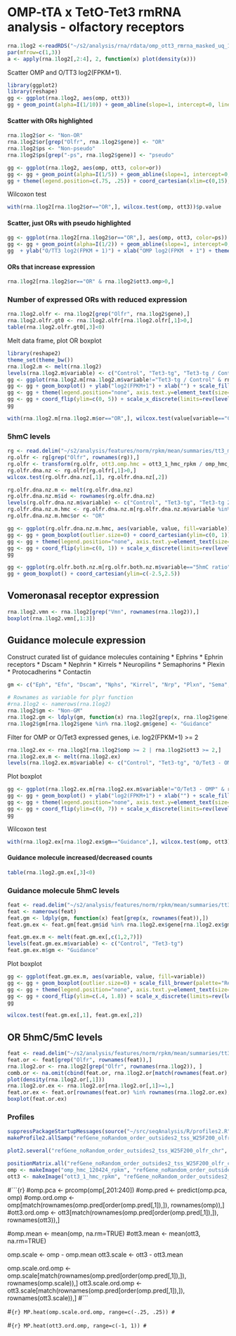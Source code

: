 OMP-tTA x TetO-Tet3 rmRNA analysis - olfactory receptors
========================================================

```r
rna.1log2 <-readRDS("~/s2/analysis/rna/rdata/omp_ott3_rmrna_masked_uq_1log2.rds")
par(mfrow=c(1,3))
a <- apply(rna.1log2[,2:4], 2, function(x) plot(density(x)))

```

Scatter OMP and O/TT3 log2(FPKM+1).

```r
library(ggplot2)
library(reshape)
gg <- ggplot(rna.1log2, aes(omp, ott3))
gg + geom_point(alpha=I(1/10)) + geom_abline(slope=1, intercept=0, linetype=2)
```

#### Scatter with ORs highlighted
```r
rna.1log2$or <- "Non-OR"
rna.1log2$or[grep("Olfr", rna.1log2$gene)] <- "OR"
rna.1log2$ps <- "Non-pseudo"
rna.1log2$ps[grep("-ps", rna.1log2$gene)] <- "pseudo"
```

```r
gg <- ggplot(rna.1log2, aes(omp, ott3, color=or))
gg <- gg + geom_point(alpha=I(1/5)) + geom_abline(slope=1, intercept=0, linetype=2) + scale_color_manual(name="", values=c("black", "red"))
gg + theme(legend.position=c(.75, .25)) + coord_cartesian(xlim=c(0,15), ylim=c(0,15)) + ylab("Tet3-tg log2(FPKM + 1)") + xlab("Control log2(FPKM  + 1)")
```

Wilcoxon test
```r
with(rna.1log2[rna.1log2$or=="OR",], wilcox.test(omp, ott3))$p.value
```

#### Scatter, just ORs with pseudo highlighted
```r
gg <- ggplot(rna.1log2[rna.1log2$or=="OR",], aes(omp, ott3, color=ps))
gg <- gg + geom_point(alpha=I(1/2)) + geom_abline(slope=1, intercept=0, linetype=2) + scale_color_manual(name="", values=c("black", "red"))
gg  + ylab("O/TT3 log2(FPKM + 1)") + xlab("OMP log2(FPKM  + 1") + theme(legend.position=c(.25, .75))

```

#### ORs that increase expression
```r
rna.1log2[rna.1log2$or=="OR" & rna.1log2$ott3.omp>0,]
```

### Number of expressed ORs with reduced expression
```r
rna.1log2.olfr <- rna.1log2[grep("Olfr", rna.1log2$gene),]
rna.1log2.olfr.gt0 <- rna.1log2.olfr[rna.1log2.olfr[,1]>0,]
table(rna.1log2.olfr.gt0[,3]<0)

```

Melt data frame, plot OR boxplot
```r
library(reshape2)
theme_set(theme_bw())
rna.1log2.m <- melt(rna.1log2)
levels(rna.1log2.m$variable) <- c("Control", "Tet3-tg", "Tet3-tg / Control")
gg <- ggplot(rna.1log2.m[rna.1log2.m$variable!="Tet3-tg / Control" & rna.1log2.m$or=="OR",], aes(variable, value, fill=variable))
gg <- gg + geom_boxplot() + ylab("log2(FPKM+1") + xlab("") + scale_fill_brewer(palette="Blues")
gg <- gg + theme(legend.position="none", axis.text.y=element_text(size=12, face="bold"))  
gg <- gg + coord_flip(ylim=c(0, 5)) + scale_x_discrete(limits=rev(levels(rna.1log2.m$variable))[2:3])
gg
```

```r
with(rna.1log2.m[rna.1log2.m$or=="OR",], wilcox.test(value[variable=="Control"], value[variable=="Tet3-tg"]))$p.value
```

### 5hmC levels

```r
rg <- read.delim("~/s2/analysis/features/norm/rpkm/mean/summaries/tt3_min_refgene_chr_sqrt")
rg.olfr <- rg[grep("Olfr", rownames(rg)),]
rg.olfr <- transform(rg.olfr, ott3.omp.hmc = ott3_1_hmc_rpkm / omp_hmc_120424_rpkm)  
rg.olfr.dna.nz <- rg.olfr[rg.olfr[,1]>0,]
wilcox.test(rg.olfr.dna.nz[,1], rg.olfr.dna.nz[,2])
```

```r
rg.olfr.dna.nz.m <- melt(rg.olfr.dna.nz)
rg.olfr.dna.nz.m$id <- rownames(rg.olfr.dna.nz)
levels(rg.olfr.dna.nz.m$variable) <- c("Control", "Tet3-tg", "Tet3-tg 2 5hmC", "Control 5mC", "Tet3-tg 5mC", "Tet3-tg 2 5mC", "5hmC ratio")
rg.olfr.dna.nz.m.hmc <- rg.olfr.dna.nz.m[rg.olfr.dna.nz.m$variable %in% c("Control", "Tet3-tg"),]
rg.olfr.dna.nz.m.hmc$or <- "OR"
```

```r

gg <- ggplot(rg.olfr.dna.nz.m.hmc, aes(variable, value, fill=variable))
gg <- gg + geom_boxplot(outlier.size=0) + coord_cartesian(ylim=c(0, 1)) + scale_fill_brewer(palette="Blues") + xlab("") + ylab(bquote(.("5hmC" ~ sqrt(bar(RPM)))))
gg <- gg + theme(legend.position="none", axis.text.y=element_text(size=12, face="bold")) 
gg <- gg + coord_flip(ylim=c(0, 1)) + scale_x_discrete(limits=rev(levels(rg.olfr.dna.nz.m.hmc$variable))[6:7]) 
gg
```

```r

gg <- ggplot(rg.olfr.both.nz.m[rg.olfr.both.nz.m$variable=="5hmC ratio",], aes(variable, log2(value)))
gg + geom_boxplot() + coord_cartesian(ylim=c(-2.5,2.5))
```

Vomeronasal receptor expression
------------------
```r
rna.1log2.vmn <- rna.1log2[grep("Vmn", rownames(rna.1log2)),]
boxplot(rna.1log2.vmn[,1:3])
```


Guidance molecule expression
------------------

Construct curated list of guidance molecules containing
  * Ephrins
  * Ephrin receptors
  * Dscam
  * Nephrin
  * Kirrels
  * Neuropilins
  * Semaphorins
  * Plexin
  * Protocadherins
  * Contactin
  
  
```r
gm <- c("Eph", "Efn", "Dscam", "Nphs", "Kirrel", "Nrp", "Plxn", "Sema", "Pchda", "Pchdb", "Pchdg", "Ctcn", "Robo", "Slit")

# Rownames as variable for plyr function
#rna.1log2 <- namerows(rna.1log2)
rna.1log2$gm <- "Non-GM"
rna.1log2.gm <- ldply(gm, function(x) rna.1log2[grep(x, rna.1log2$gene),])
rna.1log2$gm[rna.1log2$gene %in% rna.1log2.gm$gene] <- "Guidance"
```

Filter for OMP or O/Tet3 expressed genes, i.e. log2(FPKM+1) >= 2
```r
rna.1log2.ex <- rna.1log2[rna.1log2$omp >= 2 | rna.1log2$ott3 >= 2,]
rna.1log2.ex.m <- melt(rna.1log2.ex)
levels(rna.1log2.ex.m$variable) <- c("Control", "Tet3-tg", "O/Tet3 - OMP")
```


Plot boxplot
```r
gg <- ggplot(rna.1log2.ex.m[rna.1log2.ex.m$variable!="O/Tet3 - OMP" & rna.1log2.ex.m$gm=="Guidance",], aes(variable, value, fill=variable))
gg <- gg + geom_boxplot() + ylab("log2(FPKM+1") + xlab("") + scale_fill_brewer(palette="Reds") + coord_cartesian(ylim=c(0,7))
gg <- gg + theme(legend.position="none", axis.text.y=element_text(size=12, face="bold"), strip.text.x=element_text(size=12, face="bold")) 
gg <- gg + coord_flip(ylim=c(0, 7)) + scale_x_discrete(limits=rev(levels(rna.1log2.ex.m$variable))[2:3]) 
gg
```

Wilcoxon test
```r
with(rna.1log2.ex[rna.1log2.ex$gm=="Guidance",], wilcox.test(omp, ott3))
```

#### Guidance molecule increased/decreased counts
```r
table(rna.1log2.gm.ex[,3]<0)
```


### Guidance molecule 5hmC levels
```r

feat <- read.delim("~/s2/analysis/features/norm/rpkm/mean/summaries/tt3_min_refgene_chr_sqrt")
feat <- namerows(feat)
feat.gm <- ldply(gm, function(x) feat[grep(x, rownames(feat)),])
feat.gm.ex <- feat.gm[feat.gm$id %in% rna.1log2.ex$gene[rna.1log2.ex$gm=="Guidance"],]
```

```r
feat.gm.ex.m <- melt(feat.gm.ex[,c(1,2,7)])
levels(feat.gm.ex.m$variable) <- c("Control", "Tet3-tg")
feat.gm.ex.m$gm <- "Guidance"
```

Plot boxplot
```r
gg <- ggplot(feat.gm.ex.m, aes(variable, value, fill=variable))
gg <- gg + geom_boxplot(outlier.size=0) + scale_fill_brewer(palette="Reds") + xlab("") + ylab(bquote(.("5hmC" ~ sqrt(bar(RPM)))))
gg <- gg + theme(legend.position="none", axis.text.y=element_text(size=12, face="bold")) 
gg <- gg + coord_flip(ylim=c(.4, 1.8)) + scale_x_discrete(limits=rev(levels(feat.gm.ex.m$variable))[1:2]) 
gg
```

```r
wilcox.test(feat.gm.ex[,1], feat.gm.ex[,2])
```

OR 5hmC/5mC levels
-------------------

```r
feat <- read.delim("~/s2/analysis/features/norm/rpkm/mean/summaries/tt3_min_refgene_chr_sqrt")
feat.or <- feat[grep("Olfr", rownames(feat)),]
rna.1log2.or <- rna.1log2[grep("Olfr", rownames(rna.1log2)), ]
comb.or <- na.omit(cbind(feat.or, rna.1log2.or[match(rownames(feat.or), rownames(rna.1log2.or)),]))
plot(density(rna.1log2.or[,1]))
rna.1log2.or.ex <- rna.1log2.or[rna.1log2.or[,1]>=1,]
feat.or.ex <- feat.or[rownames(feat.or) %in% rownames(rna.1log2.or.ex),]
boxplot(feat.or.ex)
```

### Profiles
```r
suppressPackageStartupMessages(source("~/src/seqAnalysis/R/profiles2.R"))
makeProfile2.allSamp("refGene_noRandom_order_outsides2_tss_W25F200_olfr_chr", data_type="rpkm/mean")
```

```r
plot2.several("refGene_noRandom_order_outsides2_tss_W25F200_olfr_chr", "tt3_3", data_type="rpkm/mean", cols=col2, fname="manual")
```

```r
positionMatrix.all("refGene_noRandom_order_outsides2_tss_W25F200_olfr_chr", data_type="rpkm/mean")
omp <- makeImage("omp_hmc_120424_rpkm", "refGene_noRandom_order_outsides2_tss_W25F200_olfr_chr", data_type="rpkm/mean", image=F)
ott3 <- makeImage("ott3_1_hmc_rpkm", "refGene_noRandom_order_outsides2_tss_W25F200_olfr_chr", data_type="rpkm/mean", image=F)
```

#```{r}
#omp.pca <- prcomp(omp[,201:240])
#omp.pred <- predict(omp.pca, omp)
#omp.ord.omp <- omp[match(rownames(omp.pred[order(omp.pred[,1]),]), rownames(omp)),]
#ott3.ord.omp <- ott3[match(rownames(omp.pred[order(omp.pred[,1]),]), rownames(ott3)),]

#omp.mean <- mean(omp, na.rm=TRUE)
#ott3.mean <- mean(ott3, na.rm=TRUE)

omp.scale <- omp - omp.mean
ott3.scale <- ott3 - ott3.mean

omp.scale.ord.omp <- omp.scale[match(rownames(omp.pred[order(omp.pred[,1]),]), rownames(omp.scale)),]
ott3.scale.ord.omp <- ott3.scale[match(rownames(omp.pred[order(omp.pred[,1]),]), rownames(ott3.scale)),]
#```

#```{r}
MP.heat(omp.scale.ord.omp, range=c(-.25, .25))
#```

#```{r}
MP.heat(ott3.ord.omp, range=c(-1, 1))
#```



